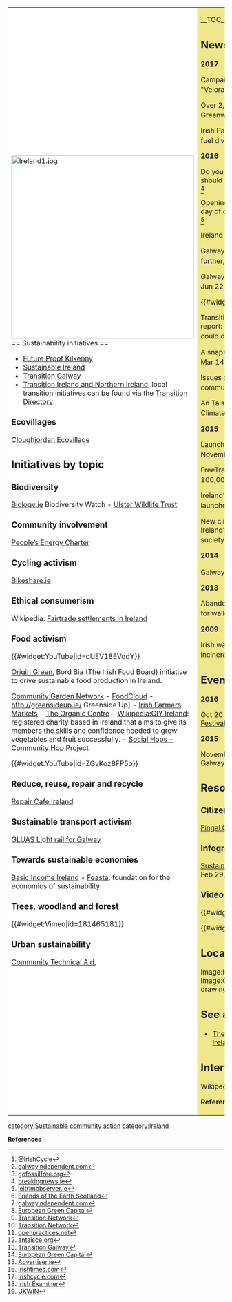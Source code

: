 {| cellpadding="8" cellspacing="0"
|- valign="top" 
| style="background:white" width="52%"|

[[File:Ireland1.jpg|424px]]<br clear=left>
== Sustainability initiatives ==
*[http://futureproofkilkenny.org/ Future Proof Kilkenny]
*[http://sustainable.ie/ Sustainable Ireland]
*[http://transitiongalway.wordpress.com/ Transition Galway]
*[http://transitiontownsireland.ning.com/ Transition Ireland and Northern Ireland], local transition initiatives can be found via the [http://www.transitionnetwork.org/initiatives?themes=All&community_type=All&status_value=All&country=ie&field_title_search= Transition Directory]

=== Ecovillages ===

[[Cloughjordan Ecovillage]]

{{scalocal|Ireland}}
== Initiatives by topic ==

=== Biodiversity ===

[http://www.biology.ie/ Biology.ie] Biodiversity Watch - [http://www.ulsterwildlife.org/ Ulster Wildlife Trust]

=== Community involvement ===

[http://energycharter.wordpress.com/ People’s Energy Charter]

=== Cycling activism ===

[https://www.bikeshare.ie/ Bikeshare.ie]

=== Ethical consumerism ===

Wikipedia: [[wikipedia:List_of_Fairtrade_settlements#Fairtrade_settlements_in_Ireland|Fairtrade settlements in Ireland]]

=== Food activism ===

{{#widget:YouTube|id=oUEV18EVddY}}

[[Origin Green]], Bord Bia (The Irish Food Board) initiative to drive sustainable food production in Ireland. 

[http://communitygardennetwork.ning.com/ Community Garden Network] - [http://foodcloud.ie/ FoodCloud] - http://greensideup.ie/ Greenside Up] - [http://irishfarmersmarkets.ie/ Irish Farmers Markets] - [http://www.theorganiccentre.ie/ The Organic Centre] - [[Wikipedia:GIY Ireland]]: registered charity based in Ireland that aims to give its members the skills and confidence needed to grow vegetables and fruit successfully. - [http://www.urbanfarm.ie/social-hops.html Social Hops - Community Hop Project]

{{#widget:YouTube|id=ZGvKoz8FP5o}}

=== Reduce, reuse, repair and recycle ===

[http://www.repaircafe.ie/ Repair Cafe Ireland]

=== Sustainable transport activism ===

[http://www.gluas.ie/ GLUAS Light rail for Galway]

=== Towards sustainable economies ===

[http://www.basicincomeireland.com/ Basic Income Ireland] - [http://www.feasta.org/ Feasta], foundation for the economics of sustainability

=== Trees, woodland and forest ===

{{#widget:Vimeo|id=181465181}}

=== Urban sustainability ===

[http://www.cta.ie/ Community Technical Aid], {{W|Planning Aid}}

| style="background:khaki" |

__TOC__

== News and comment ==

'''2017'''

Campaigners want greenway beside "Velorail" project in Co Mayo, Apr 9 <ref>[http://irishcycle.com/2017/04/09/campaigners-want-greenway-beside-velorail-project-in-co-mayo/ @IrishCycle]</ref>

Over 2,000 back petition for Galway Greenway, Mar 15 <ref>[http://www.galwayindependent.com/news/topics/articles/2017/03/15/4136648-over-2000-back-petition-for-galway-greenway/ galwayindependent.com]</ref>

Irish Parliament supports historic fossil fuel divestment bill, Jan 26 <ref>[http://gofossilfree.org/europe/ireland-passes-fossil-fuel-divestment-bill/ gofossilfree.org]</ref>

'''2016'''

Do you think a basic income for all should replace social welfare? Nov 22 <ref>[http://www.breakingnews.ie/ireland/do-you-think-a-basic-income-for-all-should-replace-social-welfare-765226.html breakingnews.ie]</ref>

Opening of new Greenway marked by day of celebration in Dromahair, Nov 6 <ref>[http://www.leitrimobserver.ie/news/home/222235/opening-of-new-greenway-marked-by-day-of-celebration-in-dromahair.html leitrimobserver.ie]</ref>

Ireland votes to ban fracking, Oct 27 <ref>[http://www.foe-scotland.org.uk/ireland-fracking-ban Friends of the Earth Scotland]</ref>

Galway City bike scheme to expand further, Oct 5 <ref>[http://www.galwayindependent.com/news/topics/articles/2016/10/05/4127743-galway-city-bike-scheme-to-expand-further/ galwayindependent.com]</ref>

Galway is 2017 European Green Leaf! Jun 22 <ref>[http://ec.europa.eu/environment/europeangreencapital/news/20160623-2.html European Green Capital]</ref>

{{#widget:YouTube|id=3QavDyovqXs}}

Transition Galway's '2030 Vision' report: "there's no limit to what we could do", Mar 24 <ref>[https://www.transitionnetwork.org/blogs/rob-hopkins/2016-03/transition-galways-2030-vision-report-theres-no-limit-what-we-could-do Transition Network]</ref> 

A snapshot of Transition in ... Ireland, Mar 14 <ref>[https://www.transitionnetwork.org/blogs/rob-hopkins/2016-03/snapshot-transition-ireland Transition Network]</ref>

Issues concerning sustainable communities in Ireland, Feb 29 <ref>[http://www.openpractices.net/2016/02/29/sustainable-community-survey-highlights/ openpractices.net]</ref>

An Taisce calls for Department of Climate Action, January 22 <ref>[http://www.antaisce.org/articles/an-taisce-calls-for-department-of-climate-action antaisce.org]</ref>

'''2015'''

Launch of 'A Vision for Galway 2030', November 19 <ref>[https://transitiongalway.wordpress.com/2015/11/19/launch-of-a-vision-for-galway-2030/ Transition Galway]</ref>

FreeTrade Ireland finds new homes for 100,000 items, August 5 <ref>[http://ec.europa.eu/environment/europeangreencapital/freetrade-ireland-100k/index.html European Green Capital]</ref>

Ireland's first 'wilderness area' to be launched in Ballycroy, July 31 <ref>[http://www.advertiser.ie/mayo/article/78843/irelands-first-wilderness-area-to-be-launched-in-ballycroy Advertiser.ie]</ref>

New climate council to oversee Ireland’s transition to low carbon society, June 10 <ref>[http://www.irishtimes.com/news/environment/new-climate-council-to-oversee-ireland-s-transition-to-low-carbon-society- irishtimes.com]</ref>

'''2014'''

Galway bikes go live, November 24 <ref>[http://irishcycle.com/2014/11/24/galway-bikes-to-go-live-this-morning/ irishcycle.com]</ref>

'''2013''' 

Abandoned railways to be reopened for walking and cycling, August 8 <ref>[http://www.irishexaminer.com/ireland/abandoned-railways-to-be-reopened-for-walking-and-cycling-239184.html Irish Examiner]</ref>

'''2009'''

Irish waste strategy to reject incineration, <ref>[http://ukwin.org.uk/2009/06/05/irish-waste-strategy-to-reject-incineration/ UKWIN]</ref> June 5

== Events ==

'''2016'''

Oct 20 - 28 [http://thirdspacegalway.ie/galway-sustainable-living-festival-2016/ Galway Sustainable Living Festival]

'''2015''' 

November 28 - Launch of 'A Vision for Galway 2030' [https://transitiongalway.wordpress.com/2015/11/19/launch-of-a-vision-for-galway-2030/ Transition Galway]

== Resources ==

=== Citizens data initiative ===

[http://data.fingal.ie/ Fingal Open Data]

=== Infographics ===

[http://infogr.am/sustainable_community_highlights Sustainable Community Highlights], Feb 29, 2016 

=== Video ===

{{#widget:YouTube|id=lZKuUY30yFE}}


{{#widget:YouTube|id=5VoGkqiT2LI}}

== Local communities in {{PAGENAME}} ==

<gallery>
Image:HalfPennyBridge.jpg|[[Dublin]]
Image:Greenwich park drawing1.jpg|[[Help:Creating a page|''Create a new page'']]
</gallery>

== See also ==

*[[The Passive House Association of Ireland]]

{{topic header| default.png | Ireland }}

== Interwiki links ==
Wikipedia: [[wikipedia:Ireland|Ireland]]


'''References'''
<references/>

|}


{{scaendmenu}}
[[category:Sustainable community action]]
[[category:Ireland]]


'''References'''
{{Attrib sca ref|Ireland}}
<references/>